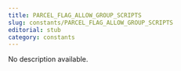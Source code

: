 ```yaml
---
title: PARCEL_FLAG_ALLOW_GROUP_SCRIPTS
slug: constants/PARCEL_FLAG_ALLOW_GROUP_SCRIPTS
editorial: stub
category: constants
---
```


<LSLConstant
	name="PARCEL_FLAG_ALLOW_GROUP_SCRIPTS"
	type="integer"
	value="0x2000000"
/>

No description available.
